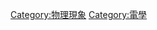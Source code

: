 {{Commonscat|Electrical phenomena}}
{{Cat main|电现象}}

[[Category:物理現象|Category:物理現象]]
[[Category:電學|Category:電學]]